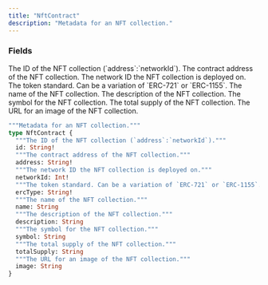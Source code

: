 ```yaml
---
title: "NftContract"
description: "Metadata for an NFT collection."
---
```


### Fields

<ResponseField name="id" type="String!" required>
  The ID of the NFT collection (`address`:`networkId`).
</ResponseField>

<ResponseField name="address" type="String!" required>
  The contract address of the NFT collection.
</ResponseField>

<ResponseField name="networkId" type="Int!" required>
  The network ID the NFT collection is deployed on.
</ResponseField>

<ResponseField name="ercType" type="String!" required>
  The token standard. Can be a variation of `ERC-721` or `ERC-1155`.
</ResponseField>

<ResponseField name="name" type="String">
  The name of the NFT collection.
</ResponseField>

<ResponseField name="description" type="String">
  The description of the NFT collection.
</ResponseField>

<ResponseField name="symbol" type="String">
  The symbol for the NFT collection.
</ResponseField>

<ResponseField name="totalSupply" type="String">
  The total supply of the NFT collection.
</ResponseField>

<ResponseField name="image" type="String">
  The URL for an image of the NFT collection.
</ResponseField>


```graphql NftContract
"""Metadata for an NFT collection."""
type NftContract {
  """The ID of the NFT collection (`address`:`networkId`)."""
  id: String!
  """The contract address of the NFT collection."""
  address: String!
  """The network ID the NFT collection is deployed on."""
  networkId: Int!
  """The token standard. Can be a variation of `ERC-721` or `ERC-1155`."""
  ercType: String!
  """The name of the NFT collection."""
  name: String
  """The description of the NFT collection."""
  description: String
  """The symbol for the NFT collection."""
  symbol: String
  """The total supply of the NFT collection."""
  totalSupply: String
  """The URL for an image of the NFT collection."""
  image: String
}
```
